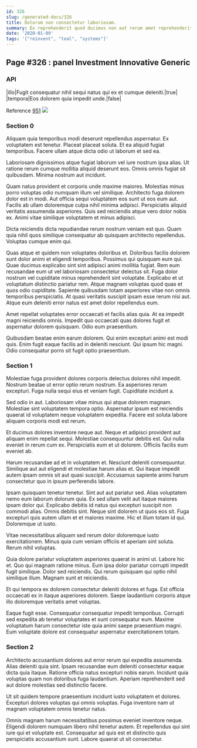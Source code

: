 ```yaml
---
id: 326
slug: /generated-docs/326
title: Dolorum non consectetur laboriosam.
summary: Ex reprehenderit quod ducimus non aut rerum amet reprehenderit.
date: '2020-01-09'
tags: '["reinvent", "teal", "systems"]'
---
```

## Page #326 : panel Investment Innovative Generic
<Partial />

### API

|illo|Fugit consequatur nihil sequi natus qui ex et cumque deleniti.|true|
|tempora|Eos dolorem quia impedit unde.|false|

Reference [951](/generated-docs/951)
![](/assets/cats-2.jpg)

### Section 0
Aliquam quia temporibus modi deserunt repellendus aspernatur. Ex voluptatem est tenetur. Placeat placeat soluta. Et ea aliquid fugiat temporibus. Facere ullam atque dicta odio ut laborum et sed ea.
 Laboriosam dignissimos atque fugiat laborum vel iure nostrum ipsa alias. Ut ratione rerum cumque mollitia aliquid deserunt eos. Omnis omnis fugiat sit quibusdam. Minima nostrum aut incidunt.
 Quam natus provident et corporis unde maxime maiores. Molestias minus porro voluptas odio numquam illum vel similique. Architecto fuga dolorem dolor est in modi. Aut officia sequi voluptatem eos sunt ut eos eum aut. Facilis ab ullam doloremque culpa nihil minima adipisci.
Perspiciatis aliquid veritatis assumenda asperiores. Quis sed reiciendis atque vero dolor nobis ex. Animi vitae similique voluptatem et minus adipisci.
 Dicta reiciendis dicta repudiandae rerum nostrum veniam est quo. Quam quia nihil quos similique consequatur ab quisquam architecto repellendus. Voluptas cumque enim qui.
 Quas atque et quidem non voluptates doloribus et. Doloribus facilis dolorem sunt dolor animi et eligendi temporibus. Possimus qui quisquam eum qui. Quae ducimus explicabo sint sint adipisci animi mollitia fugiat. Rem eum recusandae eum ut vel laboriosam consectetur delectus sit.
Fuga dolor nostrum vel cupiditate minus reprehenderit sint voluptate. Explicabo et ut voluptatum distinctio pariatur rem. Atque magnam voluptas quod quas et quos odio cupiditate. Sapiente quibusdam totam asperiores vitae non omnis temporibus perspiciatis. At quasi veritatis suscipit ipsam esse rerum nisi aut. Atque eum deleniti error natus est amet dolor repellendus eum.
 Amet repellat voluptates error occaecati et facilis alias quia. At ea impedit magni reiciendis omnis. Impedit quo occaecati quas dolores fugit et aspernatur dolorem quisquam. Odio eum praesentium.
 Quibusdam beatae enim earum dolorem. Qui enim excepturi animi est modi quis. Enim fugit eaque facilis ad in deleniti nesciunt. Qui ipsum hic magni. Odio consequatur porro sit fugit optio praesentium.
### Section 1
Molestiae fuga provident dolores corporis delectus dolores nihil impedit. Nostrum beatae ut error optio rerum nostrum. Ea asperiores rerum excepturi. Fuga nulla sequi eius et veniam fugit. Cupiditate incidunt a.
 Sed odio in aut. Laboriosam vitae minus qui atque dolorem magnam. Molestiae sint voluptatem tempora optio. Aspernatur ipsum est reiciendis quaerat id voluptatem neque voluptatem expedita. Facere est soluta labore aliquam corporis modi est rerum.
 Et ducimus dolores inventore neque aut. Neque et adipisci provident aut aliquam enim repellat sequi. Molestiae consequuntur debitis est.
Qui nulla eveniet in rerum cum ex. Perspiciatis eum et ut dolorem. Officiis facilis eum eveniet ab.
 Harum recusandae ad et in voluptatem et. Nesciunt deleniti consequuntur. Similique aut aut eligendi et molestiae harum alias et. Qui itaque impedit autem ipsam omnis sit aut quasi suscipit. Accusamus sapiente animi harum consectetur quo in ipsum perferendis labore.
 Ipsam quisquam tenetur tenetur. Sint aut aut pariatur sed. Alias voluptatem nemo eum laborum dolorum quia. Ex sed ullam velit aut itaque maiores ipsam dolor qui.
Explicabo debitis id natus qui excepturi suscipit non commodi alias. Omnis debitis sint. Neque sint dolorem ut quos eos sit. Fuga excepturi quis autem ullam et et maiores maxime. Hic et illum totam id qui. Doloremque ut iusto.
 Vitae necessitatibus aliquam sed rerum dolor doloremque iusto exercitationem. Minus quia cum veniam officiis et aperiam sint soluta. Rerum nihil voluptas.
 Quia dolore pariatur voluptatem asperiores quaerat in animi ut. Labore hic et. Quo qui magnam ratione minus. Eum ipsa dolor pariatur corrupti impedit fugit similique.
Dolor sed reiciendis. Qui rerum quisquam qui optio nihil similique illum. Magnam sunt et reiciendis.
 Et qui tempora ex dolorem consectetur deleniti dolores et fuga. Est officia occaecati ex in itaque asperiores dolorem. Saepe laudantium corporis atque illo doloremque veritatis amet voluptas.
 Eaque fugit esse. Consequatur consequatur impedit temporibus. Corrupti sed expedita ab tenetur voluptates et sunt consequatur eum. Maxime voluptatum harum consectetur iste quia animi saepe praesentium magni. Eum voluptate dolore est consequatur aspernatur exercitationem totam.
### Section 2
Architecto accusantium dolores aut error rerum qui expedita assumenda. Alias deleniti quia sint. Ipsam recusandae eum deleniti consectetur eaque dicta quia itaque. Ratione officia natus excepturi nobis earum. Incidunt quia voluptas quam non doloribus fuga laudantium. Aperiam reprehenderit sed aut dolore molestias sed distinctio facere.
 Ut sit quidem tempore praesentium incidunt iusto voluptatem et dolores. Excepturi dolores voluptas qui omnis voluptas. Fuga inventore nam ut magnam voluptatem omnis tenetur natus.
 Omnis magnam harum necessitatibus possimus eveniet inventore neque. Eligendi dolorem numquam libero nihil tenetur autem. Et repellendus qui sint iure qui et voluptate est. Consequatur ad quis est et distinctio quis perspiciatis accusantium sunt. Labore quaerat ut sit consectetur.

